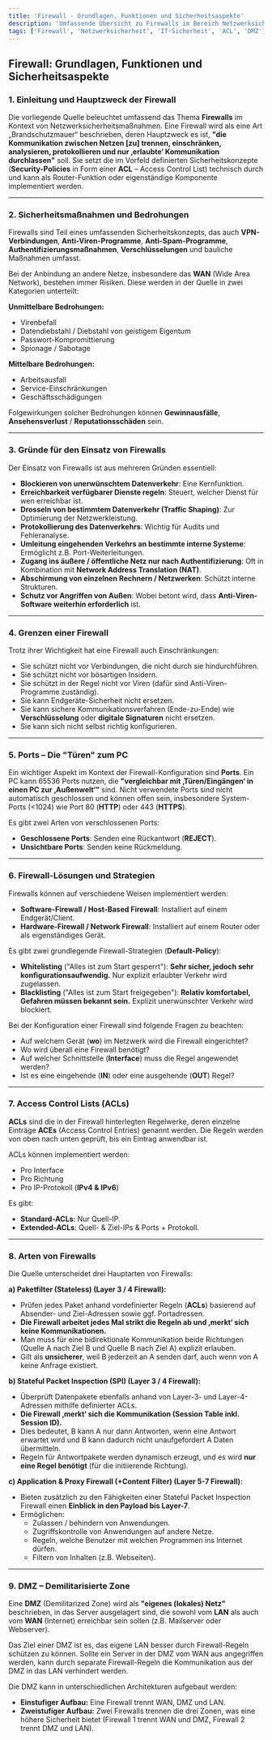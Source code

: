 ```yaml
---
title: 'Firewall - Grundlagen, Funktionen und Sicherheitsaspekte'
description: 'Umfassende Übersicht zu Firewalls im Bereich Netzwerksicherheit, inklusive Funktionen, Bedrohungen und Implementierungsstrategien.'
tags: ['Firewall', 'Netzwerksicherheit', 'IT-Sicherheit', 'ACL', 'DMZ']
---
```


## Firewall: Grundlagen, Funktionen und Sicherheitsaspekte

### 1. Einleitung und Hauptzweck der Firewall

Die vorliegende Quelle beleuchtet umfassend das Thema **Firewalls** im Kontext von Netzwerksicherheitsmaßnahmen.
Eine Firewall wird als eine Art „Brandschutzmauer“ beschrieben, deren Hauptzweck es ist, **"die Kommunikation zwischen Netzen [zu] trennen, einschränken, analysieren, protokollieren und nur ‚erlaubte‘ Kommunikation durchlassen"** soll.
Sie setzt die im Vorfeld definierten Sicherheitskonzepte (**Security-Policies** in Form einer **ACL** – Access Control List) technisch durch und kann als Router-Funktion oder eigenständige Komponente implementiert werden.

---

### 2. Sicherheitsmaßnahmen und Bedrohungen

Firewalls sind Teil eines umfassenden Sicherheitskonzepts, das auch **VPN-Verbindungen**, **Anti-Viren-Programme**, **Anti-Spam-Programme**, **Authentifizierungsmaßnahmen**, **Verschlüsselungen** und bauliche Maßnahmen umfasst.

Bei der Anbindung an andere Netze, insbesondere das **WAN** (Wide Area Network), bestehen immer Risiken. Diese werden in der Quelle in zwei Kategorien unterteilt:

**Unmittelbare Bedrohungen:**

- Virenbefall
- Datendiebstahl / Diebstahl von geistigem Eigentum
- Passwort-Kompromittierung
- Spionage / Sabotage

**Mittelbare Bedrohungen:**

- Arbeitsausfall
- Service-Einschränkungen
- Geschäftsschädigungen

Folgewirkungen solcher Bedrohungen können **Gewinnausfälle**, **Ansehensverlust** / **Reputationsschäden** sein.

---

### 3. Gründe für den Einsatz von Firewalls

Der Einsatz von Firewalls ist aus mehreren Gründen essentiell:

- **Blockieren von unerwünschtem Datenverkehr**: Eine Kernfunktion.
- **Erreichbarkeit verfügbarer Dienste regeln**: Steuert, welcher Dienst für wen erreichbar ist.
- **Drosseln von bestimmtem Datenverkehr (Traffic Shaping)**: Zur Optimierung der Netzwerkleistung.
- **Protokollierung des Datenverkehrs**: Wichtig für Audits und Fehleranalyse.
- **Umleitung eingehenden Verkehrs an bestimmte interne Systeme**: Ermöglicht z.B. Port-Weiterleitungen.
- **Zugang ins äußere / öffentliche Netz nur nach Authentifizierung**: Oft in Kombination mit **Network Address Translation (NAT)**.
- **Abschirmung von einzelnen Rechnern / Netzwerken**: Schützt interne Strukturen.
- **Schutz vor Angriffen von Außen**: Wobei betont wird, dass **Anti-Viren-Software weiterhin erforderlich** ist.

---

### 4. Grenzen einer Firewall

Trotz ihrer Wichtigkeit hat eine Firewall auch Einschränkungen:

- Sie schützt nicht vor Verbindungen, die nicht durch sie hindurchführen.
- Sie schützt nicht vor bösartigen Insidern.
- Sie schützt in der Regel nicht vor Viren (dafür sind Anti-Viren-Programme zuständig).
- Sie kann Endgeräte-Sicherheit nicht ersetzen.
- Sie kann sichere Kommunikationsverfahren (Ende-zu-Ende) wie **Verschlüsselung** oder **digitale Signaturen** nicht ersetzen.
- Sie kann sich nicht selbst richtig konfigurieren.

---

### 5. Ports – Die "Türen" zum PC

Ein wichtiger Aspekt im Kontext der Firewall-Konfiguration sind **Ports**. Ein PC kann 65536 Ports nutzen, die **"vergleichbar mit ‚Türen/Eingängen‘ in einen PC zur ‚Außenwelt‘"** sind.
Nicht verwendete Ports sind nicht automatisch geschlossen und können offen sein, insbesondere System-Ports (<1024) wie Port 80 (**HTTP**) oder 443 (**HTTPS**).

Es gibt zwei Arten von verschlossenen Ports:

- **Geschlossene Ports**: Senden eine Rückantwort (**REJECT**).
- **Unsichtbare Ports**: Senden keine Rückmeldung.

---

### 6. Firewall-Lösungen und Strategien

Firewalls können auf verschiedene Weisen implementiert werden:

- **Software-Firewall / Host-Based Firewall**: Installiert auf einem Endgerät/Client.
- **Hardware-Firewall / Network Firewall**: Installiert auf einem Router oder als eigenständiges Gerät.

Es gibt zwei grundlegende Firewall-Strategien (**Default-Policy**):

- **Whitelisting** ("Alles ist zum Start gesperrt"): **Sehr sicher, jedoch sehr konfigurationsaufwendig.** Nur explizit erlaubter Verkehr wird zugelassen.
- **Blacklisting** ("Alles ist zum Start freigegeben"): **Relativ komfortabel, Gefahren müssen bekannt sein.** Explizit unerwünschter Verkehr wird blockiert.

Bei der Konfiguration einer Firewall sind folgende Fragen zu beachten:

- Auf welchem Gerät (**wo**) im Netzwerk wird die Firewall eingerichtet?
- Wo wird überall eine Firewall benötigt?
- Auf welcher Schnittstelle (**Interface**) muss die Regel angewendet werden?
- Ist es eine eingehende (**IN**) oder eine ausgehende (**OUT**) Regel?

---

### 7. Access Control Lists (ACLs)

**ACLs** sind die in der Firewall hinterlegten Regelwerke, deren einzelne Einträge **ACEs** (Access Control Entries) genannt werden. Die Regeln werden von oben nach unten geprüft, bis ein Eintrag anwendbar ist.

ACLs können implementiert werden:

- Pro Interface
- Pro Richtung
- Pro IP-Protokoll (**IPv4 & IPv6**)

Es gibt:

- **Standard-ACLs**: Nur Quell-IP.
- **Extended-ACLs**: Quell- & Ziel-IPs & Ports + Protokoll.

---

### 8. Arten von Firewalls

Die Quelle unterscheidet drei Hauptarten von Firewalls:

**a) Paketfilter (Stateless) (Layer 3 / 4 Firewall):**

- Prüfen jedes Paket anhand vordefinierter Regeln (**ACLs**) basierend auf Absender- und Ziel-Adressen sowie ggf. Portadressen.
- **Die Firewall arbeitet jedes Mal strikt die Regeln ab und ‚merkt‘ sich keine Kommunikationen.**
- Man muss für eine bidirektionale Kommunikation beide Richtungen (Quelle A nach Ziel B und Quelle B nach Ziel A) explizit erlauben.
- Gilt als **unsicherer**, weil B jederzeit an A senden darf, auch wenn von A keine Anfrage existiert.

**b) Stateful Packet Inspection (SPI) (Layer 3 / 4 Firewall):**

- Überprüft Datenpakete ebenfalls anhand von Layer-3- und Layer-4-Adressen mithilfe definierter ACLs.
- **Die Firewall ‚merkt‘ sich die Kommunikation (Session Table inkl. Session ID).**
- Dies bedeutet, B kann A nur dann Antworten, wenn eine Antwort erwartet wird und B kann dadurch nicht unaufgefordert A Daten übermitteln.
- Regeln für Antwortpakete werden dynamisch erzeugt, und es wird **nur eine Regel benötigt** (für die initiierende Richtung).

**c) Application & Proxy Firewall (+Content Filter) (Layer 5-7 Firewall):**

- Bieten zusätzlich zu den Fähigkeiten einer Stateful Packet Inspection Firewall einen **Einblick in den Payload bis Layer-7**.
- Ermöglichen:
  - Zulassen / behindern von Anwendungen.
  - Zugriffskontrolle von Anwendungen auf andere Netze.
  - Regeln, welche Benutzer mit welchen Programmen ins Internet dürfen.
  - Filtern von Inhalten (z.B. Webseiten).

---

### 9. DMZ – Demilitarisierte Zone

Eine **DMZ** (Demilitarized Zone) wird als **"eigenes (lokales) Netz"** beschrieben, in das Server ausgelagert sind, die sowohl vom **LAN** als auch vom **WAN** (Internet) erreichbar sein sollen (z.B. Mailserver oder Webserver).

Das Ziel einer DMZ ist es, das eigene LAN besser durch Firewall-Regeln schützen zu können. Sollte ein Server in der DMZ vom WAN aus angegriffen werden, kann durch separate Firewall-Regeln die Kommunikation aus der DMZ in das LAN verhindert werden.

Die DMZ kann in unterschiedlichen Architekturen aufgebaut werden:

- **Einstufiger Aufbau:** Eine Firewall trennt WAN, DMZ und LAN.
- **Zweistufiger Aufbau:** Zwei Firewalls trennen die drei Zonen, was eine höhere Sicherheit bietet (Firewall 1 trennt WAN und DMZ, Firewall 2 trennt DMZ und LAN).
